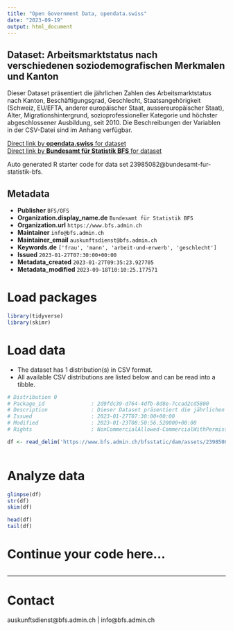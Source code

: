 ```yaml
---
title: "Open Government Data, opendata.swiss"
date: "2023-09-19"
output: html_document
---
```


## Dataset: Arbeitsmarktstatus nach verschiedenen soziodemografischen Merkmalen und Kanton

Dieser Dataset präsentiert die jährlichen Zahlen des Arbeitsmarktstatus nach Kanton, Beschäftigungsgrad, Geschlecht, Staatsangehörigkeit (Schweiz, EU/EFTA, anderer europäischer Staat, aussereuropäischer Staat), Alter, Migrationshintergrund, sozioprofessioneller Kategorie und höchster abgeschlossener Ausbildung, seit 2010. Die Beschreibungen der Variablen in der CSV-Datei sind im Anhang verfügbar.

[Direct link by **opendata.swiss** for dataset](https://opendata.swiss/de/dataset/arbeitsmarktstatus-nach-verschiedenen-soziodemografischen-merkmalen-und-kanton1)<br>
[Direct link by **Bundesamt für Statistik BFS** for dataset](https://www.bfs.admin.ch/asset/de/ts-x-40.02.03.02.01)

Auto generated R starter code for data set 23985082@bundesamt-fur-statistik-bfs.

## Metadata

- **Publisher** `BFS/OFS`
- **Organization.display_name.de** `Bundesamt für Statistik BFS`
- **Organization.url** `https://www.bfs.admin.ch`
- **Maintainer** `info@bfs.admin.ch`
- **Maintainer_email** `auskunftsdienst@bfs.admin.ch`
- **Keywords.de** `['frau', 'mann', 'arbeit-und-erwerb', 'geschlecht']`
- **Issued** `2023-01-27T07:30:00+00:00`
- **Metadata_created** `2023-01-27T09:35:23.927705`
- **Metadata_modified** `2023-09-18T10:10:25.177571`


# Load packages

```r

library(tidyverse)
library(skimr)

```

# Load data

-   The dataset has 1 distribution(s) in CSV format.
-   All available CSV distributions are listed below and can be read into a tibble.

```r

# Distribution 0
# Package_id               : 2d9fdc39-d764-4dfb-8d8e-7ccad2cd5800
# Description              : Dieser Dataset präsentiert die jährlichen Zahlen des Arbeitsmarktstatus nach Kanton, Beschäftigungsgrad, Geschlecht, Staatsangehörigkeit (Schweiz, EU/EFTA, anderer europäischer Staat, aussereuropäischer Staat), Alter, Migrationshintergrund, sozioprofessioneller Kategorie und höchster abgeschlossener Ausbildung, seit 2010. Die Beschreibungen der Variablen in der CSV-Datei sind im Anhang verfügbar.
# Issued                   : 2023-01-27T07:30:00+00:00
# Modified                 : 2023-01-23T08:50:56.520000+00:00
# Rights                   : NonCommercialAllowed-CommercialWithPermission-ReferenceRequired

df <- read_delim('https://www.bfs.admin.ch/bfsstatic/dam/assets/23985087/master')



```

# Analyze data

```r

glimpse(df)
str(df)
skim(df)

head(df)
tail(df)

```

# Continue your code here...

```r

```

------------------------------------------------------------------------

# Contact

auskunftsdienst@bfs.admin.ch | info@bfs.admin.ch
